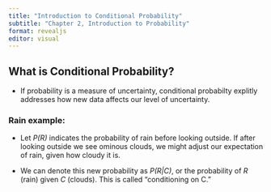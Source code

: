 ```yaml
---
title: "Introduction to Conditional Probability"
subtitle: "Chapter 2, Introduction to Probability"
format: revealjs
editor: visual
---
```


## What is Conditional Probability?

-   If probability is a measure of uncertainty, conditional probabilty explitly addresses how new data affects our level of uncertainty.

### Rain example:
- Let *P(R)* indicates the probability of rain before looking outside. If after looking outside we see ominous clouds, we might adjust our expectation of rain, given how cloudy it is. 

- We can denote this new probability as *P(R|C)*, or the probability of *R* (rain) given *C* (clouds). This is called "conditioning on C." 

## 
